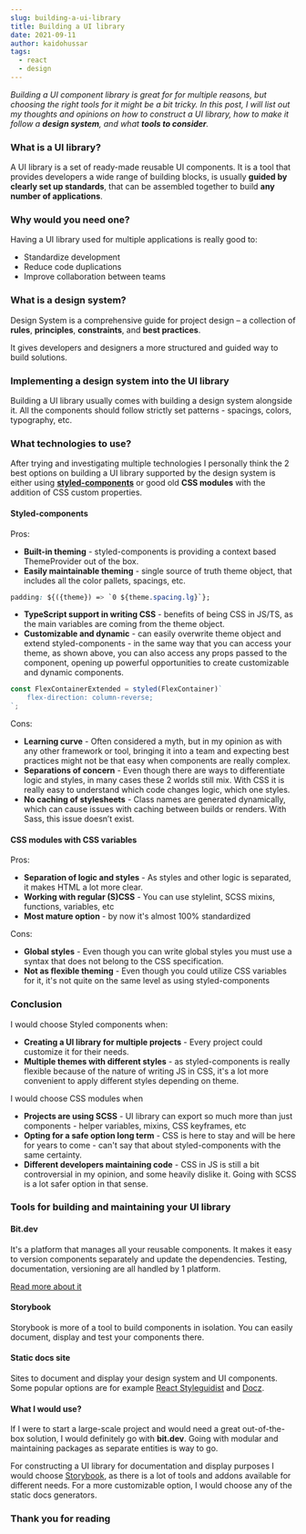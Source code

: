 ```yaml
---
slug: building-a-ui-library
title: Building a UI library
date: 2021-09-11
author: kaidohussar
tags:
  - react
  - design
---
```


<em>
    Building a UI component library is great for for multiple reasons, but choosing the right tools for it might be a bit tricky.
</em>

<em>
    In this post, I will list out my thoughts and opinions on how to construct a UI library, how to make it follow a <b>design system</b>, and what <b>tools to consider</b>.
</em>

### What is a UI library?

A UI library is a set of ready-made reusable UI components.
It is a tool that provides developers a wide range of building blocks, is usually <b>guided by clearly set up standards</b>, that can be assembled together to build <b>any number of applications</b>.

### Why would you need one?
Having a UI library used for multiple applications is really good to:

- Standardize development
- Reduce code duplications
- Improve collaboration between teams

### What is a design system?
Design System is a comprehensive guide for project design – a collection of **rules**, **principles**, **constraints**, and **best practices**.

It gives developers and designers a more structured and guided way to build solutions.

### Implementing a design system into the UI library
Building a UI library usually comes with building a design system alongside it.
All the components should follow strictly set patterns - spacings, colors, typography, etc.

### What technologies to use?
After trying and investigating multiple technologies I personally think the 2 best options on building a UI library supported by the design system is either using <b>[styled-components](https://styled-components.com/)</b>
or good old <b>CSS modules</b> with the addition of CSS custom properties.

#### Styled-components

Pros:
- **Built-in theming** - styled-components is providing a context based ThemeProvider out of the box.
- **Easily maintainable theming** - single source of truth theme object, that includes all the color pallets, spacings, etc.
```css
padding: ${({theme}) => `0 ${theme.spacing.lg}`};
```
- **TypeScript support in writing CSS** - benefits of being CSS in JS/TS, as the main variables are coming from the theme object.
- **Customizable and dynamic** - can easily overwrite theme object and extend styled-components - in the same way that you can access your theme, as shown above, you can also access any
props passed to the component, opening up powerful opportunities to create customizable and dynamic components.
```typescript
const FlexContainerExtended = styled(FlexContainer)`
    flex-direction: column-reverse;
`;
```

Cons:
* **Learning curve** - Often considered a myth, but in my opinion as with any other framework or tool, bringing it into a team and expecting best practices might not be that easy when components are really complex.
* **Separations of concern** - Even though there are ways to differentiate logic and styles, in many cases these 2 worlds still mix. With CSS it is really easy to understand which code changes logic, which one styles.
* **No caching of stylesheets** - Class names are generated dynamically, which can cause issues with caching between builds or renders. With Sass, this issue doesn’t exist.

#### CSS modules with CSS variables

Pros:
- **Separation of logic and styles** - As styles and other logic is separated, it makes HTML a lot more clear.
- **Working with regular (S)CSS** - You can use stylelint, SCSS mixins, functions, variables, etc
- **Most mature option** - by now it's almost 100% standardized

Cons:
- **Global styles** - Even though you can write global styles you must use a syntax that does not belong to the CSS specification.
- **Not as flexible theming** - Even though you could utilize CSS variables for it, it's not quite on the same level as using styled-components

### Conclusion

I would choose Styled components when:
- **Creating a UI library for multiple projects** - Every project could customize it for their needs.
- **Multiple themes with different styles** - as styled-components is really flexible because of the nature of writing JS in CSS, it's a lot more convenient to apply different styles depending on theme.

I would choose CSS modules when
- **Projects are using SCSS** - UI library can export so much more than just components - helper variables, mixins, CSS keyframes, etc
- **Opting for a safe option long term** - CSS is here to stay and will be here for years to come - can't say that about styled-components with the same certainty.
- **Different developers maintaining code** - CSS in JS is still a bit controversial in my opinion, and some heavily dislike it. Going with SCSS is a lot safer option in that sense.

### Tools for building and maintaining your UI library

#### Bit.dev
It's a platform that manages all your reusable components. It makes it easy to version components separately and update the dependencies. Testing, documentation, versioning are all handled by 1 platform.

[Read more about it](https://bit.dev/)

#### Storybook
Storybook is more of a tool to build components in isolation. You can easily document, display and test your components there.

#### Static docs site
Sites to document and display your design system and UI components. Some popular options are for example [React Styleguidist](https://github.com/styleguidist/react-styleguidist) and [Docz](https://www.docz.site/).

#### What I would use?
If I were to start a large-scale project and would need a great out-of-the-box solution, I would definitely go with **bit.dev**. Going with modular and maintaining packages as separate entities is way to go.

For constructing a UI library for documentation and display purposes I would choose [Storybook](https://storybook.js.org/), as there is a lot of tools and addons available for different needs.
For a more customizable option, I would choose any of the static docs generators.

### Thank you for reading

